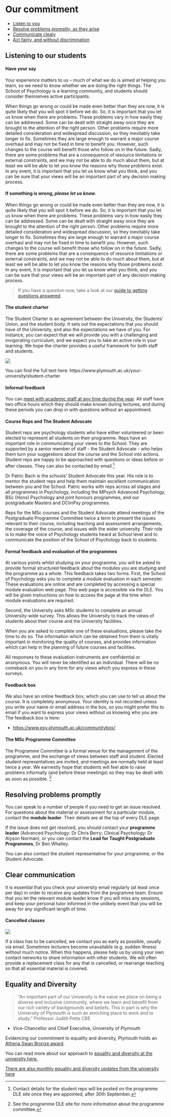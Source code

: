 # Our commitment

-   [Listen to you](#listening)
-   [Resolve problems promptly, as they arise](#resolving-problems)
-   [Communicate clealy](#clear-communication)
-   [Act fairly, and without discrimination](#equality-diversity)

## Listening to our students {#listening}

#### Have your say {#haveyoursay}

Your experience matters to us – much of what we do is aimed at helping you
learn, so we need to know whether we are doing the right things. The School of
Psychology is a learning community, and students should consider themselves
active participants.

When things go wrong or could be made even better than they are now, it is quite
likely that you will spot it before we do. So, it is important that you let us
know when there are problems. These problems vary in how easily they can be
addressed. Some can be dealt with straight away once they are brought to the
attention of the right person. Other problems require more detailed
consideration and widespread discussion, so they inevitably take longer to fix.
Sometimes they are large enough to warrant a major course overhaul and may not
be fixed in time to benefit you. However, such changes to the course will
benefit those who follow on in the future. Sadly, there are some problems that
are a consequence of resource limitations or external constraints, and we may
not be able to do much about them, but at least we will be able to let you know
the reasons why those problems exist. In any event, it is important that you let
us know what you think, and you can be sure that your views will be an important
part of any decision making process.

#### If something is wrong, _please let us know_.

When things go wrong or could be made even better than they are now, it is quite
likely that you will spot it before we do. So, it is important that you let us
know when there are problems. These problems vary in how easily they can be
addressed. Some can be dealt with straight away once they are brought to the
attention of the right person. Other problems require more detailed
consideration and widespread discussion, so they inevitably take longer to fix.
Sometimes they are large enough to warrant a major course overhaul and may not
be fixed in time to benefit you. However, such changes to the course will
benefit those who follow on in the future. Sadly, there are some problems that
are a consequence of resource limitations or external constraints, and we may
not be able to do much about them, but at least we will be able to let you know
the reasons why those problems exist. In any event, it is important that you let
us know what you think, and you can be sure that your views will be an important
part of any decision making process.

> If you have a question now, take a look at our
> [guide to getting questions answered](#i-have-a-question).

#### The student charter {#student-charter}

The Student Charter is an agreement between the University, the Students’ Union,
and the student body. It sets out the expectations that you should have of the
University, and also the expectations we have of you. For instance, you can
expect that we will provide you with a challenging and invigorating curriculum,
and we expect you to take an active role in your learning. We hope the charter
provides a useful framework for both staff and students.

![](static/charter-00.png)

You can find the full text here:
https://www.plymouth.ac.uk/your-university/student-charter

#### Informal feedback

You can [meet with academic staff at any time during the year](#office-hours).
All staff have two office hours which they should make known during lectures,
and during these periods you can drop in with questions without an appointment.

#### Course Reps and The Student Advocate

Student reps are psychology students who have either volunteered or been elected
to represent all students on their programme. Reps have an important role in
communicating your views to the School. They are supported by a senior member of
staff - the Student Advocate - who helps them turn your suggestions about the
course and the School into actions. Student reps are happy to be approached with
questions or ideas before or after classes. They can also be contacted by
email.^[Contact details for the student reps will be posted on the programme DLE
site once they are appointed, after 30th September.]

Dr Patric Bach is the schools' Student Advocate this year. His role is to mentor
the student reps and help them maintain excellent communication between you and
the School. Patric works with reps across all stages and all programmes in
Psychology, including the MPsych Advanced Psychology, BSc (Hons) Psychology and
joint honours programmes, and our postgraduate Masters and DClinPsy programmes.

Reps for the MSc courses and the Student Advocate attend meetings of the
Postgraduate Programme Committee twice a term to present the issues relevant to
their course, including teaching and assessment arrangements, the coverage of
the course, and issues with the wider university. Their role is to make the
voice of Psychology students heard at School level and to communicate the
position of the School of Psychology back to students.

#### Formal feedback and evaluation of the programmes

At various points whilst studying on your programme, you will be asked to
provide formal structured feedback about the modules you are studying and the
programme as a whole. This feedback takes two forms. First, the School of
Psychology asks you to complete a module evaluation in each semester. These
evaluations are online and are completed by accessing a special module
evaluation web page. This web page is accessible via the DLE. You will be given
instructions on how to access the page at the time when module evaluations are
required.

Second, the University asks MSc students to complete an annual University-wide
survey. This allows the University to track the views of students about their 
course and the University facilities.

When you are asked to complete one of these evaluations, please take the time to
do so. The information which can be obtained from them is vitally important in
monitoring the quality of courses, and provides information which can help in
the planning of future courses and facilities.

All responses to these evaluation instruments are confidential or anonymous. You
will never be identified as an individual. There will be no comeback on you in
any form for any views which you express in these surveys.

#### Feedback box

We also have an online feedback box, which you can use to tell us about the
course. It is completely anonymous. Your identity is not recorded unless you
write your name or email address in the box, so you might prefer this to email
if you want to express your views without us knowing who you are. The feedback
box is here:

-   <https://www.psy.plymouth.ac.uk/communitybox/>

#### The MSc Programme Committee

The Programme Committee is a formal venue for the management of the programme,
and the exchange of views between staff and student. Elected student
representatives are invited, and meetings are normally held at least twice a
year. We earnestly hope that students will feel able to raise problems
informally (and before these meetings) so they may be dealt with as soon as
possible. ^[See the programme DLE site for more information about the programme
committee.]

## Resolving problems promptly {#resolving-problems}

You can speak to a number of people if you need to get an issue resolved. For 
questions about the material or assessment for a particular module, contact the 
**module leader**. Their details are at the top of every DLE page. 

If the issue does not get resolved, you should contact your **programme leader**
(Advanced Psychology: Dr Chris Berry; Clinical Psychology: Dr Alyson Norman),
or you can contact the **Lead for Taught Postgraduate Programmes**, Dr Ben Whalley.

You can also contact the student representative for your programme, or the
Student Advocate.

## Clear communication {#clear-communication}

It is essential that you check your university email regularly (at least once per day)
in order to receive any updates from the programme team. Ensure that you let the 
relevant module leader know if you will miss any sessions, and keep your personal tutor
informed in the unlikely event that you will be away for any significant length of time.

#### Cancelled classes {#cancelled-classes}

\index{Cancelled classes}

[![](static/scheduling_conflict_2x.png){.xkcd}](static/scheduling_conflict_2x.png)

If a class has to be cancelled, we contact you as early as possible, usually via
email. Sometimes lecturers become unavailable (e.g. sudden illness) without much
notice. When this happens, please help us by using your own contact networks to
share information with other students. We will often provide a replacement class
for any that is cancelled, or rearrange teaching so that all essential material
is covered.

## Equality and Diversity {#equality-diversity}

<!-- TODO ADD MORE? -->

> “An important part of our University is the value we place on being a diverse
> and inclusive community, where we learn and benefit from our rich variety of
> backgrounds and beliefs. This in part is why the University of Plymouth is
> such an enriching place to work and to study.” Professor Judith Petts CBE

-   Vice-Chancellor and Chief Executive, University of Plymouth

Evidencing our commitment to equality and diversity, Plymouth holds
an [Athena Swan Bronze award](https://www.plymouth.ac.uk/your-university/about-us/university-structure/service-areas/equality-diversity-and-inclusion/athena-swan).

You can read more about our approach to
[equality and diversity at the university here.](https://www.plymouth.ac.uk/your-university/about-us/university-structure/service-areas/equality-diversity-and-inclusion)

[There are also monthly equality and diversity updates from the university here](https://mailchi.mp/a23e9ba882ee/the-ed-update)
